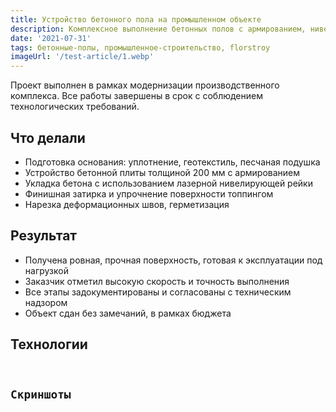 ```yaml
---
title: Устройство бетонного пола на промышленном объекте
description: Комплексное выполнение бетонных полов с армированием, нивелировкой и финишной обработкой
date: '2021-07-31'
tags: бетонные-полы, промышленное-строительство, florstroy
imageUrl: '/test-article/1.webp'
---
```


<Quote>Проект выполнен в рамках модернизации производственного комплекса. Все работы завершены в срок с соблюдением технологических требований.</Quote>

## Что делали

- Подготовка основания: уплотнение, геотекстиль, песчаная подушка  
- Устройство бетонной плиты толщиной 200 мм с армированием  
- Укладка бетона с использованием лазерной нивелирующей рейки  
- Финишная затирка и упрочнение поверхности топпингом  
- Нарезка деформационных швов, герметизация  

## Результат

- Получена ровная, прочная поверхность, готовая к эксплуатации под нагрузкой  
- Заказчик отметил высокую скорость и точность выполнения  
- Все этапы задокументированы и согласованы с техническим надзором  
- Объект сдан без замечаний, в рамках бюджета  

## Технологии

<Code
  code="Бетон B25, фибра, топпинг, лазерная рейка, шовный резчик, герметик Sika"
  language="text"
/>


## Скриншоты

<ArticleImage src="/test-article/1.webp" alt="Общий вид готового пола" />
<ArticleImage src="/test-article/2.webp" alt="Процесс укладки бетона" />
<ArticleImage src="/test-article/3.webp" alt="Финишная затирка с топпингом" />
